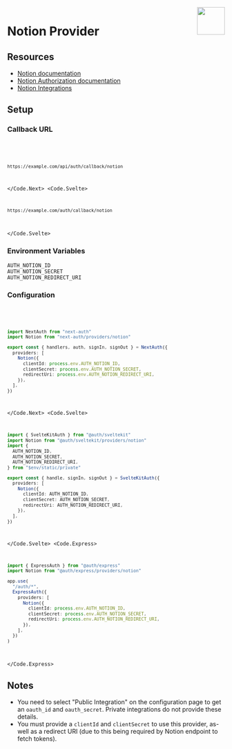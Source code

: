 
<img align="right" src="/img/providers/notion.svg" height="64" width="64" />

# Notion Provider

## Resources

- [Notion documentation](https://developers.notion.com/docs)
- [Notion Authorization documentation](https://developers.notion.com/docs/authorization)
- [Notion Integrations](https://www.notion.so/my-integrations)

## Setup

### Callback URL

<Code>
  <Code.Next>

```bash
https://example.com/api/auth/callback/notion
```

  </Code.Next>
  <Code.Svelte>

```bash
https://example.com/auth/callback/notion
```

  </Code.Svelte>
</Code>

### Environment Variables

```
AUTH_NOTION_ID
AUTH_NOTION_SECRET
AUTH_NOTION_REDIRECT_URI
```

### Configuration

<Code>
  <Code.Next>

```ts filename="/auth.ts"
import NextAuth from "next-auth"
import Notion from "next-auth/providers/notion"

export const { handlers, auth, signIn, signOut } = NextAuth({
  providers: [
    Notion({
      clientId: process.env.AUTH_NOTION_ID,
      clientSecret: process.env.AUTH_NOTION_SECRET,
      redirectUri: process.env.AUTH_NOTION_REDIRECT_URI,
    }),
  ],
})
```

  </Code.Next>
  <Code.Svelte>

```ts filename="/src/auth.ts"
import { SvelteKitAuth } from "@auth/sveltekit"
import Notion from "@auth/sveltekit/providers/notion"
import {
  AUTH_NOTION_ID,
  AUTH_NOTION_SECRET,
  AUTH_NOTION_REDIRECT_URI,
} from "$env/static/private"

export const { handle, signIn, signOut } = SvelteKitAuth({
  providers: [
    Notion({
      clientId: AUTH_NOTION_ID,
      clientSecret: AUTH_NOTION_SECRET,
      redirectUri: AUTH_NOTION_REDIRECT_URI,
    }),
  ],
})
```

  </Code.Svelte>
  <Code.Express>

```ts filename="/src/app.ts"
import { ExpressAuth } from "@auth/express"
import Notion from "@auth/express/providers/notion"

app.use(
  "/auth/*",
  ExpressAuth({
    providers: [
      Notion({
        clientId: process.env.AUTH_NOTION_ID,
        clientSecret: process.env.AUTH_NOTION_SECRET,
        redirectUri: process.env.AUTH_NOTION_REDIRECT_URI,
      }),
    ],
  })
)
```

  </Code.Express>
</Code>

## Notes

- You need to select "Public Integration" on the configuration page to get an `oauth_id` and `oauth_secret`. Private integrations do not provide these details.
- You must provide a `clientId` and `clientSecret` to use this provider, as-well as a redirect URI (due to this being required by Notion endpoint to fetch tokens).
